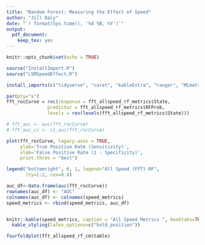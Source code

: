 ```yaml
---
title: "Random Forest: Measuring the Effect of Speed"
author: "Jill Daly"
date: "`r format(Sys.time(), '%d %B, %Y')`"
output:  
  pdf_document: 
    keep_tex: yes
---
```


```r
knitr::opts_chunk$set(echo = TRUE)
```

```r
source("InstallImport.R")
source("LSMSpeedEffect.R")

install_imports(c("tidyverse", "caret", "kableExtra", "ranger", "MLmetrics", "RANN", "pROC", "gtable", "grid", "gridExtra", "RColorBrewer"))

```



```r
par(pty="s")
fft_rocCurve = roc(response = fft_allspeed_rf_metrics$State,
               predictor = fft_allspeed_rf_metrics$RFProb,
               levels = rev(levels(fft_allspeed_rf_metrics$State)))

# fft_auc <- auc(fft_rocCurve)
# fft_auc_ci <- ci.auc(fft_rocCurve)

plot(fft_rocCurve, legacy.axes = TRUE,
     ylab='True Positive Rate (Sensitivity)',
     xlab='False Positive Rate (1 - Specificity)',
     print.thres = "best")

legend("bottomright", 0, 1, legend="All Speed (FFT) RF", 
       lty=1:2, cex=0.8)


```
    

    

```r
auc_df<-data.frame(auc(fft_rocCurve))
rownames(auc_df) <- "AUC"
colnames(auc_df) <- colnames(speed_metrics)
speed_metrics <- rbind(speed_metrics, auc_df)


knitr::kable(speed_metrics, caption = "All Speed Metrics ", booktabs=TRUE)%>% 
  kable_styling(latex_options=c("hold_position"))

```


\newpage
```r
fourfoldplot(fft_allspeed_rf_cm$table)
```

